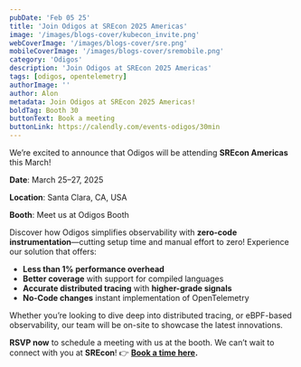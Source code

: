 ```yaml
---
pubDate: 'Feb 05 25'
title: 'Join Odigos at SREcon 2025 Americas'
image: '/images/blogs-cover/kubecon_invite.png'
webCoverImage: '/images/blogs-cover/sre.png'
mobileCoverImage: '/images/blogs-cover/sremobile.png'
category: 'Odigos'
description: 'Join Odigos at SREcon 2025 Americas'
tags: [odigos, opentelemetry]
authorImage: ''
author: Alon
metadata: Join Odigos at SREcon 2025 Americas!
boldTag: Booth 30
buttonText: Book a meeting
buttonLink: https://calendly.com/events-odigos/30min
---
```


We’re excited to announce that Odigos will be attending **SREcon Americas** this March!

**Date**: March 25–27, 2025

**Location**: Santa Clara, CA, USA

**Booth**: Meet us at Odigos Booth

Discover how Odigos simplifies observability with **zero-code instrumentation**—cutting setup time and manual effort to zero! Experience our solution that offers:

- **Less than 1% performance overhead**
- **Better coverage** with support for compiled languages
- **Accurate distributed tracing** with **higher-grade signals**
- **No-Code changes** instant implementation of OpenTelemetry

Whether you’re looking to dive deep into distributed tracing, or eBPF-based observability, our team will be on-site to showcase the latest innovations.

**RSVP now** to schedule a meeting with us at the booth. We can’t wait to connect with you at **SREcon**! 👉 **[Book a time here](https://calendly.com/events-odigos/30min).**
